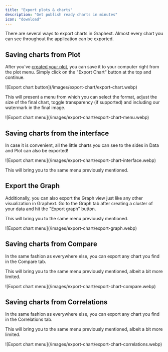 ```yaml
---
title: "Export plots & charts"
description: "Get publish ready charts in minutes"
icon: "download"
---
```


There are several ways to export charts in Graphext. Almost every chart
you can see throughout the application can be exported.

## Saving charts from Plot

After you've [created your plot](/documentation/data-visualization/create-a-plot), you can save it to your computer right
from the plot menu. Simply click on the "Export Chart" button at the top
and continue.

<Frame>![Export chart button](/images/export-chart/export-chart.webp)</Frame>

This will present a menu from which you can select the format, adjust the size
of the final chart, toggle transparency (if supported) and including our watermark
in the final image.

<Frame>![Export chart menu](/images/export-chart/export-chart-menu.webp)</Frame>

## Saving charts from the interface

In case it is convenient, all the little charts you can see to the sides in Data
and Plot can also be exported!

<Frame>
  ![Export chart menu](/images/export-chart/export-chart-interface.webp)
</Frame>

This will bring you to the same menu previously mentioned.

## Export the Graph

Additionally, you can also export the Graph view just like any
other visualization in Graphext. Go to the Graph tab after creating
a cluster of your data and hit the "Export graph" button.

This will bring you to the same menu previously mentioned.

<Frame>![Export chart menu](/images/export-chart/export-graph.webp)</Frame>

## Saving charts from Compare

In the same fashion as everywhere else, you can export any chart you find in the
Compare tab.

This will bring you to the same menu previously mentioned, albeit a bit more limited.

<Frame>
  ![Export chart menu](/images/export-chart/export-chart-compare.webp)
</Frame>

## Saving charts from Correlations

In the same fashion as everywhere else, you can export any chart you find in the
Correlations tab.

This will bring you to the same menu previously mentioned, albeit a bit more limited.

<Frame>
  ![Export chart menu](/images/export-chart/export-chart-correlations.webp)
</Frame>
